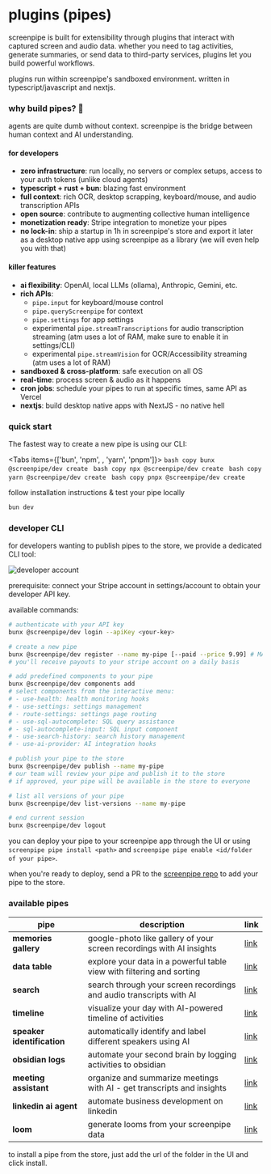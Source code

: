 
# plugins (pipes)

<MotionDiv>
  screenpipe is built for extensibility through plugins that interact with captured screen and audio data. whether you need to tag activities, generate summaries, or send data to third-party services, plugins let you build powerful workflows.

  plugins run within screenpipe's sandboxed environment. written in typescript/javascript and nextjs.
</MotionDiv>

### why build pipes? 🚀

<MotionDiv delay={0.3}>
agents are quite dumb without context. screenpipe is the bridge between human context and AI understanding.

#### for developers
- **zero infrastructure**: run locally, no servers or complex setups, access to your auth tokens (unlike cloud agents)
- **typescript + rust + bun**: blazing fast environment
- **full context**: rich OCR, desktop scrapping, keyboard/mouse, and audio transcription APIs
- **open source**: contribute to augmenting collective human intelligence
- **monetization ready**: Stripe integration to monetize your pipes
- **no lock-in**: ship a startup in 1h in screenpipe's store and export it later as a desktop native app using screenpipe as a library (we will even help you with that)

#### killer features
- **ai flexibility**: OpenAI, local LLMs (ollama), Anthropic, Gemini, etc.
- **rich APIs**: 
  - `pipe.input` for keyboard/mouse control
  - `pipe.queryScreenpipe` for context
  - `pipe.settings` for app settings
  - experimental `pipe.streamTranscriptions` for audio transcription streaming (atm uses a lot of RAM, make sure to enable it in settings/CLI)
  - experimental `pipe.streamVision` for OCR/Accessibility streaming (atm uses a lot of RAM)
- **sandboxed & cross-platform**: safe execution on all OS
- **real-time**: process screen & audio as it happens
- **cron jobs**: schedule your pipes to run at specific times, same API as Vercel
- **nextjs**: build desktop native apps with NextJS - no native hell 

</MotionDiv>

### quick start

<MotionDiv delay={0.5}>

The fastest way to create a new pipe is using our CLI:

<Tabs items={['bun', 'npm', , 'yarn', 'pnpm']}>
  <Tab>
    ```bash copy
bunx @screenpipe/dev create
    ```
  </Tab>
  <Tab>
    ```bash copy
    npx @screenpipe/dev create
    ```
  </Tab>
  <Tab>
    ```bash copy
    yarn @screenpipe/dev create
    ```
  </Tab>
  <Tab>
    ```bash copy
    pnpx @screenpipe/dev create
    ```
  </Tab>
</Tabs>

follow installation instructions & test your pipe locally

```bash copy
bun dev
```

### developer CLI

for developers wanting to publish pipes to the store, we provide a dedicated CLI tool:

![developer account](https://raw.githubusercontent.com/mediar-ai/screenpipe/main/content/developer-account.png)

prerequisite: connect your Stripe account in settings/account to obtain your developer API key.

available commands:

```bash copy
# authenticate with your API key
bunx @screenpipe/dev login --apiKey <your-key>

# create a new pipe
bunx @screenpipe/dev register --name my-pipe [--paid --price 9.99] # MAKE SURE TO SET THE PRICE IF YOU WANT TO SELL IT - IRREVERSIBLE
# you'll receive payouts to your stripe account on a daily basis

# add predefined components to your pipe
bunx @screenpipe/dev components add
# select components from the interactive menu:
# - use-health: health monitoring hooks
# - use-settings: settings management
# - route-settings: settings page routing
# - use-sql-autocomplete: SQL query assistance
# - sql-autocomplete-input: SQL input component
# - use-search-history: search history management
# - use-ai-provider: AI integration hooks

# publish your pipe to the store
bunx @screenpipe/dev publish --name my-pipe
# our team will review your pipe and publish it to the store
# if approved, your pipe will be available in the store to everyone

# list all versions of your pipe
bunx @screenpipe/dev list-versions --name my-pipe

# end current session
bunx @screenpipe/dev logout
```

you can deploy your pipe to your screenpipe app through the UI or using `screenpipe pipe install <path>` and `screenpipe pipe enable <id/folder of your pipe>`.

when you're ready to deploy, send a PR to the [screenpipe repo](https://github.com/mediar-ai/screenpipe) to add your pipe to the store.

### available pipes

| **pipe**                          | **description**                                  | **link**                          |
| ------------------------------------ | ------------------------------------------------ | --------------------------------- |
| **memories gallery** | google-photo like gallery of your screen recordings with AI insights | [link](https://github.com/mediar-ai/screenpipe/tree/main/pipes/memories) |
| **data table** | explore your data in a powerful table view with filtering and sorting | [link](https://github.com/mediar-ai/screenpipe/tree/main/pipes/data-table) |
| **search** | search through your screen recordings and audio transcripts with AI | [link](https://github.com/mediar-ai/screenpipe/tree/main/pipes/search) |
| **timeline** | visualize your day with AI-powered timeline of activities | [link](https://github.com/mediar-ai/screenpipe/tree/main/pipes/timeline) |
| **speaker identification** | automatically identify and label different speakers using AI | [link](https://github.com/mediar-ai/screenpipe/tree/main/pipes/identify-speakers) |
| **obsidian logs** | automate your second brain by logging activities to obsidian | [link](https://github.com/mediar-ai/screenpipe/tree/main/pipes/obsidian) |
| **meeting assistant** | organize and summarize meetings with AI - get transcripts and insights | [link](https://github.com/mediar-ai/screenpipe/tree/main/pipes/meeting) |
| **linkedin ai agent** | automate business development on linkedin | [link](https://github.com/mediar-ai/screenpipe/tree/main/pipes/linkedin_ai_assistant) |
| **loom** | generate looms from your screenpipe data | [link](https://github.com/mediar-ai/screenpipe/tree/main/pipes/pipe-for-loom) |

</MotionDiv>

to install a pipe from the store, just add the url of the folder in the UI and click install.


